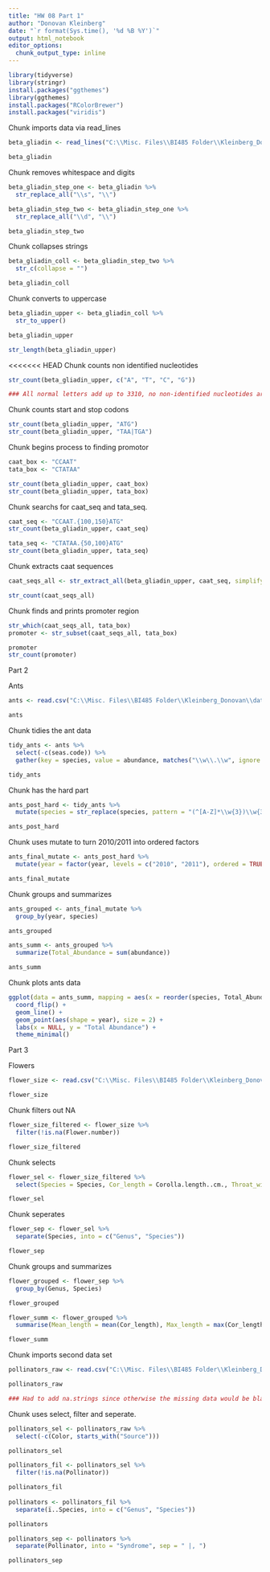 ```yaml
---
title: "HW 08 Part 1"
author: "Donovan Kleinberg"
date: "`r format(Sys.time(), '%d %B %Y')`"
output: html_notebook
editor_options: 
  chunk_output_type: inline
---
```



```r
library(tidyverse)
library(stringr)
install.packages("ggthemes")
library(ggthemes)
install.packages("RColorBrewer")
install.packages("viridis")
```

Chunk imports data via read_lines

```r

beta_gliadin <- read_lines("C:\\Misc. Files\\BI485 Folder\\Kleinberg_Donovan\\data\\beta_gliadin.txt", skip = 1)

beta_gliadin

```

Chunk removes whitespace and digits

```r
beta_gliadin_step_one <- beta_gliadin %>%
  str_replace_all("\\s", "\\")

beta_gliadin_step_two <- beta_gliadin_step_one %>%
  str_replace_all("\\d", "\\")

beta_gliadin_step_two
```

Chunk collapses strings

```r
beta_gliadin_coll <- beta_gliadin_step_two %>%
  str_c(collapse = "")

beta_gliadin_coll
```

Chunk converts to uppercase

```r
beta_gliadin_upper <- beta_gliadin_coll %>%
  str_to_upper()

beta_gliadin_upper

str_length(beta_gliadin_upper)
```

<<<<<<< HEAD
Chunk counts non identified nucleotides

```r
str_count(beta_gliadin_upper, c("A", "T", "C", "G"))

### All normal letters add up to 3310, no non-identified nucleotides are in the data set.
```

Chunk counts start and stop codons

```r
str_count(beta_gliadin_upper, "ATG")
str_count(beta_gliadin_upper, "TAA|TGA")
```

Chunk begins process to finding promotor

```r
caat_box <- "CCAAT"
tata_box <- "CTATAA"

str_count(beta_gliadin_upper, caat_box)
str_count(beta_gliadin_upper, tata_box)

```

Chunk searchs for caat_seq and tata_seq.

```r
caat_seq <- "CCAAT.{100,150}ATG"
str_count(beta_gliadin_upper, caat_seq)

tata_seq <- "CTATAA.{50,100}ATG"
str_count(beta_gliadin_upper, tata_seq)
```

Chunk extracts caat sequences

```r
caat_seqs_all <- str_extract_all(beta_gliadin_upper, caat_seq, simplify = TRUE)

str_count(caat_seqs_all)
```

Chunk finds and prints promoter region

```r
str_which(caat_seqs_all, tata_box)
promoter <- str_subset(caat_seqs_all, tata_box)

promoter
str_count(promoter)
```

Part 2

Ants

```r
ants <- read.csv("C:\\Misc. Files\\BI485 Folder\\Kleinberg_Donovan\\data\\ants.csv")

ants
```

Chunk tidies the ant data

```r
tidy_ants <- ants %>% 
  select(-c(seas.code)) %>%
  gather(key = species, value = abundance, matches("\\w\\.\\w", ignore.case = FALSE))

tidy_ants
```

Chunk has the hard part

```r
ants_post_hard <- tidy_ants %>%
  mutate(species = str_replace(species, pattern = "(^[A-Z]*\\w{3})\\w{3,}\\.(\\w{4})\\w{2,}", replacement = "\\1\\2"))

ants_post_hard
```

Chunk uses mutate to turn 2010/2011 into ordered factors

```r
ants_final_mutate <- ants_post_hard %>%
  mutate(year = factor(year, levels = c("2010", "2011"), ordered = TRUE))

ants_final_mutate
```

Chunk groups and summarizes

```r
ants_grouped <- ants_final_mutate %>%
  group_by(year, species)

ants_grouped

ants_summ <- ants_grouped %>%
  summarize(Total_Abundance = sum(abundance))

ants_summ
```

Chunk plots ants data

```r
ggplot(data = ants_summ, mapping = aes(x = reorder(species, Total_Abundance), y = Total_Abundance, group = species)) +
  coord_flip() +
  geom_line() +
  geom_point(aes(shape = year), size = 2) +
  labs(x = NULL, y = "Total Abundance") +
  theme_minimal()
```

Part 3

Flowers

```r
flower_size <- read.csv("C:\\Misc. Files\\BI485 Folder\\Kleinberg_Donovan\\data\\flower_size.csv")

flower_size
```

Chunk filters out NA

```r
flower_size_filtered <- flower_size %>%
  filter(!is.na(Flower.number))

flower_size_filtered
```

Chunk selects

```r
flower_sel <- flower_size_filtered %>%
  select(Species = Species, Cor_length = Corolla.length..cm., Throat_width = Corolla.width.throat..cm.)

flower_sel
```

Chunk seperates

```r
flower_sep <- flower_sel %>%
  separate(Species, into = c("Genus", "Species"))

flower_sep
```

Chunk groups and summarizes

```r
flower_grouped <- flower_sep %>%
  group_by(Genus, Species)

flower_grouped

flower_summ <- flower_grouped %>%
  summarise(Mean_length = mean(Cor_length), Max_length = max(Cor_length), Mean_width = mean(Throat_width), Max_width = max(Throat_width))

flower_summ
```

Chunk imports second data set

```r
pollinators_raw <- read.csv("C:\\Misc. Files\\BI485 Folder\\Kleinberg_Donovan\\data\\flower_pollinators.csv", na.strings = c("", "NA"))

pollinators_raw

### Had to add na.strings since otherwise the missing data would be blank and not filter out via the filter command.
```

Chunk uses select, filter and seperate.

```r
pollinators_sel <- pollinators_raw %>%  
  select(-c(Color, starts_with("Source")))

pollinators_sel

pollinators_fil <- pollinators_sel %>%
  filter(!is.na(Pollinator))

pollinators_fil
  
pollinators <- pollinators_fil %>%
  separate(ï..Species, into = c("Genus", "Species"))

pollinators
```

```r
pollinators_sep <- pollinators %>%
  separate(Pollinator, into = "Syndrome", sep = " |, ")

pollinators_sep
```



